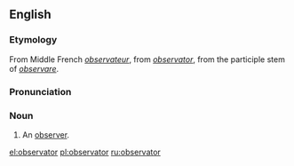 ==English==

===Etymology===
From Middle French ''[[observateur]]'', from {{L.}} ''[[#Latin|observator]]'', from the participle stem of ''[[observare]]''.

===Pronunciation===
{{IPA|/ɒbˈzɜːvətə/}}

===Noun===
{{en-noun}}

# {{obsolete}} An [[observer]].

[[el:observator]]
[[pl:observator]]
[[ru:observator]]